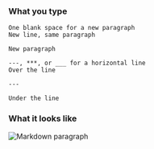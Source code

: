### What you type

```
One blank space for a new paragraph
New line, same paragraph

New paragraph

---, ***, or ___ for a horizontal line
Over the line

---

Under the line
```

### What it looks like

![Markdown paragraph](../../images/markdown-paragraph.png)
